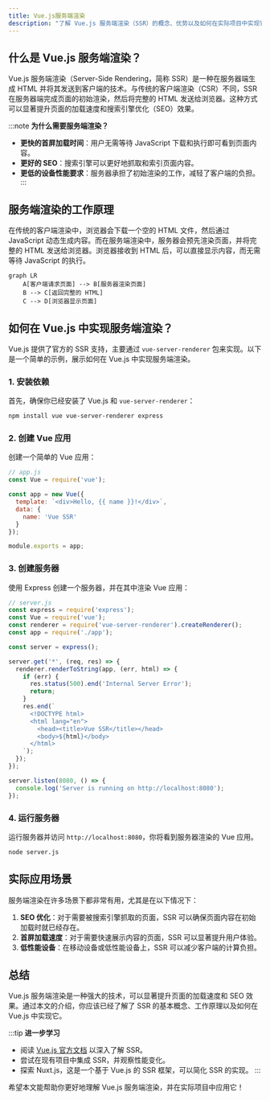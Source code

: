 ```yaml
---
title: Vue.js服务端渲染
description: "了解 Vue.js 服务端渲染（SSR）的概念、优势以及如何在实际项目中实现它。本文适合初学者，包含代码示例和实际案例。"
---
```


## 什么是 Vue.js 服务端渲染？

Vue.js 服务端渲染（Server-Side Rendering，简称 SSR）是一种在服务器端生成 HTML 并将其发送到客户端的技术。与传统的客户端渲染（CSR）不同，SSR 在服务器端完成页面的初始渲染，然后将完整的 HTML 发送给浏览器。这种方式可以显著提升页面的加载速度和搜索引擎优化（SEO）效果。

:::note
**为什么需要服务端渲染？**
- **更快的首屏加载时间**：用户无需等待 JavaScript 下载和执行即可看到页面内容。
- **更好的 SEO**：搜索引擎可以更好地抓取和索引页面内容。
- **更低的设备性能要求**：服务器承担了初始渲染的工作，减轻了客户端的负担。
:::

## 服务端渲染的工作原理

在传统的客户端渲染中，浏览器会下载一个空的 HTML 文件，然后通过 JavaScript 动态生成内容。而在服务端渲染中，服务器会预先渲染页面，并将完整的 HTML 发送给浏览器。浏览器接收到 HTML 后，可以直接显示内容，而无需等待 JavaScript 的执行。

```mermaid
graph LR
    A[客户端请求页面] --> B[服务器渲染页面]
    B --> C[返回完整的 HTML]
    C --> D[浏览器显示页面]
```

## 如何在 Vue.js 中实现服务端渲染？

Vue.js 提供了官方的 SSR 支持，主要通过 `vue-server-renderer` 包来实现。以下是一个简单的示例，展示如何在 Vue.js 中实现服务端渲染。

### 1. 安装依赖

首先，确保你已经安装了 Vue.js 和 `vue-server-renderer`：

```bash
npm install vue vue-server-renderer express
```

### 2. 创建 Vue 应用

创建一个简单的 Vue 应用：

```javascript
// app.js
const Vue = require('vue');

const app = new Vue({
  template: `<div>Hello, {{ name }}!</div>`,
  data: {
    name: 'Vue SSR'
  }
});

module.exports = app;
```

### 3. 创建服务器

使用 Express 创建一个服务器，并在其中渲染 Vue 应用：

```javascript
// server.js
const express = require('express');
const Vue = require('vue');
const renderer = require('vue-server-renderer').createRenderer();
const app = require('./app');

const server = express();

server.get('*', (req, res) => {
  renderer.renderToString(app, (err, html) => {
    if (err) {
      res.status(500).end('Internal Server Error');
      return;
    }
    res.end(`
      <!DOCTYPE html>
      <html lang="en">
        <head><title>Vue SSR</title></head>
        <body>${html}</body>
      </html>
    `);
  });
});

server.listen(8080, () => {
  console.log('Server is running on http://localhost:8080');
});
```

### 4. 运行服务器

运行服务器并访问 `http://localhost:8080`，你将看到服务器渲染的 Vue 应用。

```bash
node server.js
```

## 实际应用场景

服务端渲染在许多场景下都非常有用，尤其是在以下情况下：

1. **SEO 优化**：对于需要被搜索引擎抓取的页面，SSR 可以确保页面内容在初始加载时就已经存在。
2. **首屏加载速度**：对于需要快速展示内容的页面，SSR 可以显著提升用户体验。
3. **低性能设备**：在移动设备或低性能设备上，SSR 可以减少客户端的计算负担。

## 总结

Vue.js 服务端渲染是一种强大的技术，可以显著提升页面的加载速度和 SEO 效果。通过本文的介绍，你应该已经了解了 SSR 的基本概念、工作原理以及如何在 Vue.js 中实现它。

:::tip
**进一步学习**
- 阅读 [Vue.js 官方文档](https://v3.vuejs.org/guide/ssr.html) 以深入了解 SSR。
- 尝试在现有项目中集成 SSR，并观察性能变化。
- 探索 Nuxt.js，这是一个基于 Vue.js 的 SSR 框架，可以简化 SSR 的实现。
:::

希望本文能帮助你更好地理解 Vue.js 服务端渲染，并在实际项目中应用它！